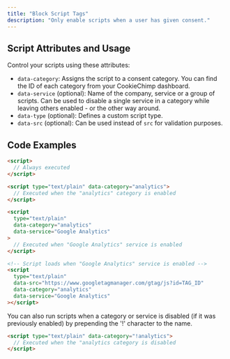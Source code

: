 ```yaml
---
title: "Block Script Tags"
description: "Only enable scripts when a user has given consent."
---
```


## Script Attributes and Usage

Control your scripts using these attributes:

- `data-category`: Assigns the script to a consent category. You can find the ID of each category from your CookieChimp dashboard.
- `data-service` (optional): Name of the company, service or a group of scripts. Can be used to disable a single service in a category while leaving others enabled - or the other way around.
- `data-type` (optional): Defines a custom script type.
- `data-src` (optional): Can be used instead of `src` for validation purposes.

## Code Examples

```html
<script>
  // Always executed
</script>

<script type="text/plain" data-category="analytics">
  // Executed when the "analytics" category is enabled
</script>

<script
  type="text/plain"
  data-category="analytics"
  data-service="Google Analytics"
>
  // Executed when "Google Analytics" service is enabled
</script>

<!-- Script loads when "Google Analytics" service is enabled -->
<script
  type="text/plain"
  data-src="https://www.googletagmanager.com/gtag/js?id=TAG_ID"
  data-category="analytics"
  data-service="Google Analytics"
></script>
```

<Tip>
  You can also run scripts when a category or service is disabled (if it was
  previously enabled) by prepending the '!' character to the name.

```html
<script type="text/plain" data-category="!analytics">
  // Executed when the "analytics category is disabled
</script>
```

</Tip>
